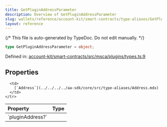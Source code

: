 ```yaml
---
title: GetPluginAddressParameter
description: Overview of GetPluginAddressParameter
slug: wallets/reference/account-kit/smart-contracts/type-aliases/GetPluginAddressParameter
layout: reference
---
```


{/* This file is auto-generated by TypeDoc. Do not edit manually. */}

```ts
type GetPluginAddressParameter = object;
```

Defined in: [account-kit/smart-contracts/src/msca/plugins/types.ts:9](https://github.com/alchemyplatform/aa-sdk/blob/0cc60e9f694c242d91befdaa2f26cdec3ee389c5/account-kit/smart-contracts/src/msca/plugins/types.ts#L9)

## Properties

<table>
  <thead>
    <tr>
      <th align="left">Property</th>
      <th align="left">Type</th>
    </tr>
  </thead>

  <tbody>
    <tr>
      <td>
        <a id="pluginaddress" /> `pluginAddress?`
      </td>

      <td>
        [`Address`](../../../../aa-sdk/core/src/type-aliases/Address.mdx)
      </td>
    </tr>

  </tbody>
</table>
